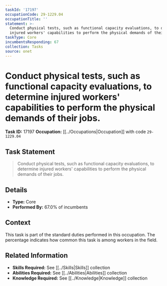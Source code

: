 ```yaml
---
taskId: '17197'
occupationCode: 29-1229.04
occupationTitle: ''
statement: >-
  Conduct physical tests, such as functional capacity evaluations, to determine
  injured workers' capabilities to perform the physical demands of their jobs.
taskType: Core
incumbentsResponding: 67
collection: Tasks
source: onet
---
```

# Conduct physical tests, such as functional capacity evaluations, to determine injured workers' capabilities to perform the physical demands of their jobs.

**Task ID:** 17197
**Occupation:** [[../Occupations|Occupation]] with code `29-1229.04`

## Task Statement

> Conduct physical tests, such as functional capacity evaluations, to determine injured workers' capabilities to perform the physical demands of their jobs.

## Details

- **Type:** Core
- **Performed By:** 67.0% of incumbents

## Context

This task is part of the standard duties performed in this occupation. The percentage indicates how common this task is among workers in the field.

## Related Information

- **Skills Required:** See [[../Skills|Skills]] collection
- **Abilities Required:** See [[../Abilities|Abilities]] collection
- **Knowledge Required:** See [[../Knowledge|Knowledge]] collection
